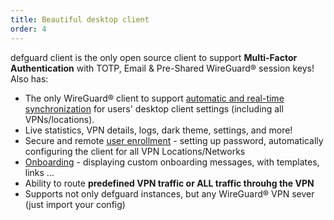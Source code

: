 ```yaml
---
title: Beautiful desktop client
order: 4
---
```


defguard client is the only open source client to support **Multi-Factor Authentication** with TOTP, Email & Pre-Shared WireGuard® session keys! Also has:

- The only WireGuard® client to support [automatic and real-time synchronization](https://docs.defguard.net/enterprise/automatic-real-time-desktop-client-configuration) for users' desktop client settings (including all VPNs/locations).
- Live statistics, VPN details, logs, dark theme, settings, and more!
- Secure and remote [user enrollment](https://docs.defguard.net/help/remote-user-enrollment) - setting up password, automatically configuring the client for all VPN Locations/Networks
- [Onboarding](https://docs.defguard.net/help/remote-user-enrollment/user-onboarding-after-enrollment) - displaying custom onboarding messages, with templates, links …
- Ability to route **predefined VPN traffic or ALL traffic throuhg the VPN** 
- Supports not only defguard instances, but any WireGuard® VPN sever (just import your config)
